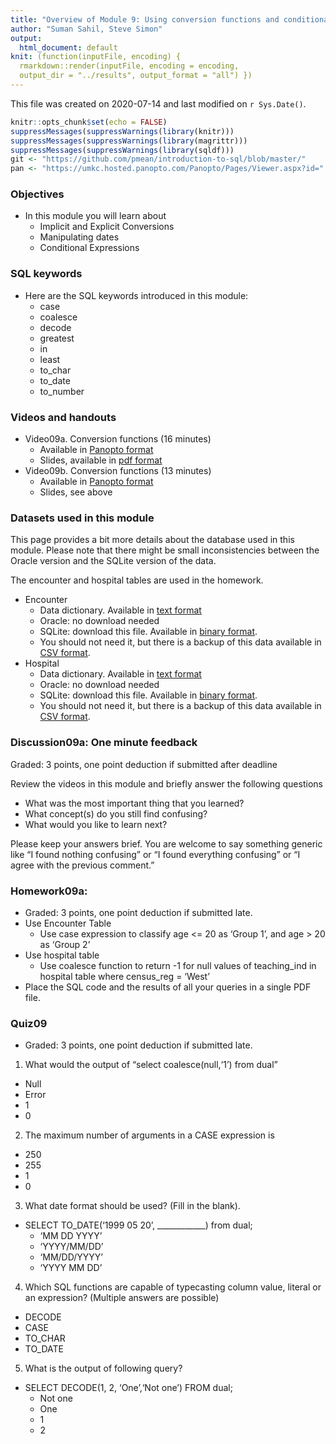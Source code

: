 ```yaml
---
title: "Overview of Module 9: Using conversion functions and conditional expressions"
author: "Suman Sahil, Steve Simon"
output:
  html_document: default
knit: (function(inputFile, encoding) {
  rmarkdown::render(inputFile, encoding = encoding,
  output_dir = "../results", output_format = "all") })  
---
```


This file was created on 2020-07-14 and last modified on `r Sys.Date()`.

```r
knitr::opts_chunk$set(echo = FALSE)
suppressMessages(suppressWarnings(library(knitr)))
suppressMessages(suppressWarnings(library(magrittr)))
suppressMessages(suppressWarnings(library(sqldf)))
git <- "https://github.com/pmean/introduction-to-sql/blob/master/"
pan <- "https://umkc.hosted.panopto.com/Panopto/Pages/Viewer.aspx?id="
```

### Objectives

+ In this module you will learn about
  + Implicit and Explicit Conversions
  + Manipulating dates
  + Conditional Expressions

### SQL keywords

+ Here are the SQL keywords introduced in this module:
  + case
  + coalesce
  + decode
  + greatest
  + in
  + least
  + to_char
  + to_date
  + to_number
  
### Videos and handouts

+ Video09a. Conversion functions (16 minutes)
  + Available in [Panopto format](`r pan`69c3af9b-5856-4364-81d8-aad3014c7ec8)
  + Slides, available in [pdf format](`r git`results/video09a.pdf)
+ Video09b. Conversion functions (13 minutes)
  + Available in [Panopto format](`r pan`1a04e3b6-59d1-4fa3-81dc-aad3016c7e48)
  + Slides, see above

### Datasets used in this module

This page provides a bit more details about the database used in this module. Please note that there might be small inconsistencies between the Oracle version and the SQLite version of the data.

The encounter and hospital tables are used in the homework.

+ Encounter
  + Data dictionary.  Available in [text format](`r git`data/encounter-data-dictionary.txt)
  + Oracle: no download needed
  + SQLite: download this file. Available in [binary format](`r git`data/encounter.sqlite).
  + You should not need it, but there is a backup of this data available in [CSV format](`r git`data/encounter.csv).

+ Hospital
  + Data dictionary.  Available in [text format](`r git`data/hospital-data-dictionary.txt)
  + Oracle: no download needed
  + SQLite: download this file. Available in [binary format](`r git`data/hospital.sqlite).
  + You should not need it, but there is a backup of this data available in [CSV format](`r git`data/hospital.csv).

### Discussion09a: One minute feedback

Graded: 3 points, one point deduction if submitted after deadline

Review the videos in this module and briefly answer the following questions

+ What was the most important thing that you learned?
+ What concept(s) do you still find confusing?
+ What would you like to learn next?

Please keep your answers brief. You are welcome to say something generic like "I found nothing confusing" or "I found everything confusing" or "I agree with the previous comment."

### Homework09a: 

+ Graded: 3 points, one point deduction if submitted late.
+ Use Encounter Table
  + Use case expression to classify age <= 20 as ‘Group 1’, and age > 20 as ‘Group 2’ 
+ Use hospital table
  + Use coalesce function to return -1 for null values of teaching_ind in hospital table where census_reg = ‘West’
+ Place the SQL code and the results of all your queries in a single PDF file.

### Quiz09

+ Graded: 3 points, one point deduction if submitted late.

1. What would the output of "select coalesce(null,'1') from dual"
  + Null
  + Error
  + 1
  + 0
   
2. The maximum number of arguments in a CASE expression is 
  + 250
  + 255
  + 1
  + 0
   
3. What date format should be used? (Fill in the blank).
  + SELECT TO_DATE('1999 05 20',   ____________) from dual;
    + 'MM DD YYYY'
    + 'YYYY/MM/DD'
    + 'MM/DD/YYYY'
    + 'YYYY MM DD'
    
4. Which SQL functions are capable of typecasting column value, literal or an expression? (Multiple answers are possible)
  + DECODE
  + CASE
  + TO_CHAR
  + TO_DATE
  
5. What is the output of following query?
  + SELECT DECODE(1, 2, 'One','Not one') FROM dual;
    + Not one
    + One
    + 1
    + 2
